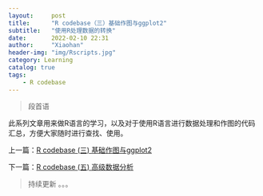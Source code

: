 ```yaml
---
layout:     post
title:      "R codebase（三）基础作图与ggplot2"
subtitle:   "使用R处理数据的转换"
date:       2022-02-10 22:31
author:     "Xiaohan"
header-img: "img/Rscripts.jpg"
category: Learning
catalog: true
tags:
    - R codebase
---
```


> 段首语

此系列文章用来做R语言的学习，以及对于使用R语言进行数据处理和作图的代码汇总，方便大家随时进行查找、使用。

上一篇：[R codebase (三) 基础作图与ggplot2](https://yangxiaohan0120.github.io/learning/2022/02/07/Learning-R-codebase-(三)-基础作图与ggplot2)

下一篇：[R codebase (五) 高级数据分析](https://yangxiaohan0120.github.io/learning/2022/02/07/Learning-R-codebase-(五)-高级数据分析)

> 持续更新 。。。
